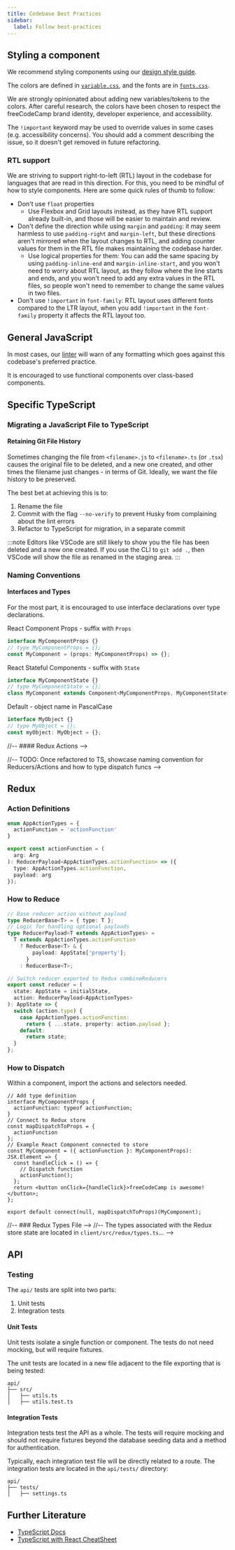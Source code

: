 ```yaml
---
title: Codebase Best Practices
sidebar:
  label: Follow best-practices
---
```



## Styling a component

We recommend styling components using our [design style guide](https://design-style-guide.freecodecamp.org/).

The colors are defined in [`variable.css`](https://github.com/freeCodeCamp/freeCodeCamp/blob/main/client/src/components/layouts/variables.css), and the fonts are in [`fonts.css`](/client/src/components/layouts/fonts.css).

We are strongly opinionated about adding new variables/tokens to the colors. After careful research, the colors have been chosen to respect the freeCodeCamp brand identity, developer experience, and accessibility.

The `!important` keyword may be used to override values in some cases (e.g. accessibility concerns). You should add a comment describing the issue, so it doesn't get removed in future refactoring.

### RTL support

We are striving to support right-to-left (RTL) layout in the codebase for languages that are read in this direction. For this, you need to be mindful of how to style components. Here are some quick rules of thumb to follow:

- Don't use `float` properties
  - Use Flexbox and Grid layouts instead, as they have RTL support already built-in, and those will be easier to maintain and review.
- Don't define the direction while using `margin` and `padding`: it may seem harmless to use `padding-right` and `margin-left`, but these directions aren't mirrored when the layout changes to RTL, and adding counter values for them in the RTL file makes maintaining the codebase harder.
  - Use logical properties for them: You can add the same spacing by using `padding-inline-end` and `margin-inline-start`, and you won't need to worry about RTL layout, as they follow where the line starts and ends, and you won't need to add any extra values in the RTL files, so people won't need to remember to change the same values in two files.
- Don't use `!important` in `font-family`: RTL layout uses different fonts compared to the LTR layout, when you add `!important` in the `font-family` property it affects the RTL layout too.

## General JavaScript

In most cases, our [linter](/how-to-setup-freecodecamp-locally/#follow-these-steps-to-get-your-development-environment-ready) will warn of any formatting which goes against this codebase's preferred practice.

It is encouraged to use functional components over class-based components.

## Specific TypeScript

### Migrating a JavaScript File to TypeScript

#### Retaining Git File History

Sometimes changing the file from `<filename>.js` to `<filename>.ts` (or `.tsx`) causes the original file to be deleted, and a new one created, and other times the filename just changes - in terms of Git. Ideally, we want the file history to be preserved.

The best bet at achieving this is to:

<Steps>

1. Rename the file
2. Commit with the flag `--no-verify` to prevent Husky from
   complaining about the lint errors
3. Refactor to TypeScript for migration, in a separate commit

</Steps>

:::note
Editors like VSCode are still likely to show you the file has been deleted
and a new one created. If you use the CLI to `git add .`, then VSCode will show the
file as renamed in the staging area.
:::

### Naming Conventions

#### Interfaces and Types

For the most part, it is encouraged to use interface declarations over type declarations.

React Component Props - suffix with `Props`

```typescript
interface MyComponentProps {}
// type MyComponentProps = {};
const MyComponent = (props: MyComponentProps) => {};
```

React Stateful Components - suffix with `State`

```typescript
interface MyComponentState {}
// type MyComponentState = {};
class MyComponent extends Component<MyComponentProps, MyComponentState> {}
```

Default - object name in PascalCase

```typescript
interface MyObject {}
// type MyObject = {};
const myObject: MyObject = {};
```

//-- #### Redux Actions -->

//-- TODO: Once refactored to TS, showcase naming convention for Reducers/Actions and how to type dispatch funcs -->

## Redux

### Action Definitions

```typescript
enum AppActionTypes = {
  actionFunction = 'actionFunction'
}

export const actionFunction = (
  arg: Arg
): ReducerPayload<AppActionTypes.actionFunction> => ({
  type: AppActionTypes.actionFunction,
  payload: arg
});
```

### How to Reduce

```typescript
// Base reducer action without payload
type ReducerBase<T> = { type: T };
// Logic for handling optional payloads
type ReducerPayload<T extends AppActionTypes> =
  T extends AppActionTypes.actionFunction
    ? ReducerBase<T> & {
        payload: AppState['property'];
      }
    : ReducerBase<T>;

// Switch reducer exported to Redux combineReducers
export const reducer = (
  state: AppState = initialState,
  action: ReducerPayload<AppActionTypes>
): AppState => {
  switch (action.type) {
    case AppActionTypes.actionFunction:
      return { ...state, property: action.payload };
    default:
      return state;
  }
};
```

### How to Dispatch

Within a component, import the actions and selectors needed.

```tsx
// Add type definition
interface MyComponentProps {
  actionFunction: typeof actionFunction;
}
// Connect to Redux store
const mapDispatchToProps = {
  actionFunction
};
// Example React Component connected to store
const MyComponent = ({ actionFunction }: MyComponentProps): JSX.Element => {
  const handleClick = () => {
    // Dispatch function
    actionFunction();
  };
  return <button onClick={handleClick}>freeCodeCamp is awesome!</button>;
};

export default connect(null, mapDispatchToProps)(MyComponent);
```

//-- ### Redux Types File -->
//-- The types associated with the Redux store state are located in `client/src/redux/types.ts`... -->

## API

### Testing

The `api/` tests are split into two parts:

<Steps>

1. Unit tests
2. Integration tests

</Steps>

#### Unit Tests

Unit tests isolate a single function or component. The tests do not need mocking, but will require fixtures.

The unit tests are located in a new file adjacent to the file exporting that is being tested:

```text
api/
├── src/
│   ├── utils.ts
│   ├── utils.test.ts
```

#### Integration Tests

Integration tests test the API as a whole. The tests will require mocking and should not require fixtures beyond the database seeding data and a method for authentication.

Typically, each integration test file will be directly related to a route. The integration tests are located in the `api/tests/` directory:

```text
api/
├── tests/
│   ├── settings.ts
```

## Further Literature

- [TypeScript Docs](https://www.typescriptlang.org/docs/)
- [TypeScript with React CheatSheet](https://github.com/typescript-cheatsheets/react#readme)
